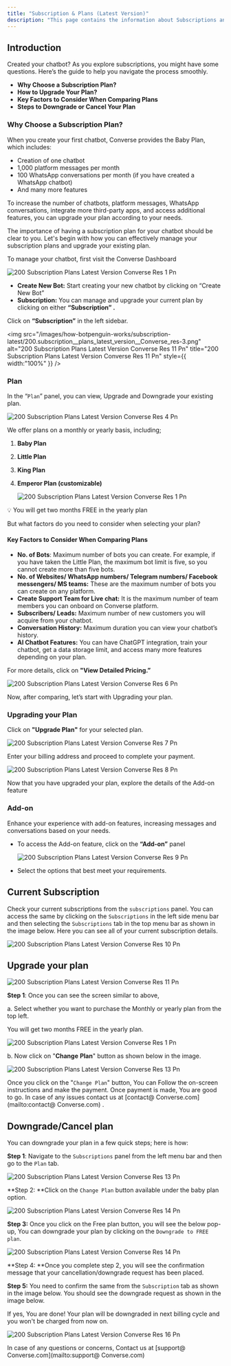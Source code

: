 ```yaml
---
title: "Subscription & Plans (Latest Version)"
description: "This page contains the information about Subscriptions and plans (Latest Version)."
---
```


## **Introduction**

Created your chatbot? As you explore subscriptions, you might have some questions. Here’s the guide to help you navigate the process smoothly.

- **Why Choose a Subscription Plan?**
- **How to Upgrade Your Plan?**
- **Key Factors to Consider When Comparing Plans**
- **Steps to Downgrade or Cancel Your Plan**

### **Why Choose a Subscription Plan?**

When you create your first chatbot,  Converse provides the Baby Plan, which includes:

- Creation of one chatbot
- 1,000 platform messages per month
- 100 WhatsApp conversations per month (if you have created a WhatsApp chatbot)
- And many more features

To increase the number of chatbots, platform messages, WhatsApp conversations, integrate more third-party apps, and access additional features, you can upgrade your plan according to your needs.

The importance of having a subscription plan for your chatbot should be clear to you. Let's begin with how you can effectively manage your subscription plans and upgrade your existing plan.

To manage your chatbot, first visit the Converse Dashboard

![200 Subscription Plans Latest Version  Converse Res 1 Pn](/images/how-botpenguin-works/subscription-latest/200.subscription__plans_latest_version__Converse_res-2.png)

- **Create New Bot:** Start creating your new chatbot by clicking on “Create New Bot”
- **Subscription:** You can manage and upgrade your current plan by clicking on either **“Subscription” .**

Click on **“Subscription”** in the left sidebar.

<img
  src="/images/how-botpenguin-works/subscription-latest/200.subscription__plans_latest_version__Converse_res-3.png"
  alt="200 Subscription Plans Latest Version  Converse Res 11 Pn"
  title="200 Subscription Plans Latest Version  Converse Res 11 Pn"
  style={{ width:"100%" }}
/>

### **Plan**

In the “`Plan`” panel, you can view, Upgrade and Downgrade your existing plan.

![200 Subscription Plans Latest Version  Converse Res 4 Pn](/images/how-botpenguin-works/subscription-latest/200.subscription__plans_latest_version__Converse_res-4.png)

We offer plans on a monthly or yearly basis, including;

1. **Baby Plan**
2. **Little Plan**
3. **King Plan**
4. **Emperor Plan (customizable)**

   ![200 Subscription Plans Latest Version  Converse Res 1 Pn](/images/how-botpenguin-works/subscription-latest/200.subscription__plans_latest_version__Converse_res-5.png)

💡 You will get two months FREE in the yearly plan

But what factors do you need to consider when selecting your plan?

#### **Key Factors to Consider When Comparing Plans**

- **No. of Bots**: Maximum number of bots you can create. For example, if you have taken the Little Plan, the maximum bot limit is five, so you cannot create more than five bots.
- **No. of Websites/ WhatsApp numbers/ Telegram numbers/ Facebook messengers/ MS teams:** These are the maximum number of bots you can create on any platform.
- **Create Support Team for Live chat:** It is the maximum number of team members you can onboard on  Converse platform.
- **Subscribers/ Leads:** Maximum number of new customers you will acquire from your chatbot.
- **Conversation History:** Maximum duration you can view your chatbot’s history.
- **AI Chatbot Features:** You can have ChatGPT integration, train your chatbot, get a data storage limit, and access many more features depending on your plan.

For more details, click on **"View Detailed Pricing.”**

![200 Subscription Plans Latest Version  Converse Res 6 Pn](/images/how-botpenguin-works/subscription-latest/200.subscription__plans_latest_version__Converse_res-6.png)

Now, after comparing, let’s start with Upgrading your plan.

### **Upgrading your Plan**

Click on **"Upgrade Plan"** for your selected plan.

![200 Subscription Plans Latest Version  Converse Res 7 Pn](/images/how-botpenguin-works/subscription-latest/200.subscription__plans_latest_version__Converse_res-7.png)

Enter your billing address and proceed to complete your payment.

![200 Subscription Plans Latest Version  Converse Res 8 Pn](/images/how-botpenguin-works/subscription-latest/200.subscription__plans_latest_version__Converse_res-8.png)

Now that you have upgraded your plan, explore the details of the Add-on feature

### **Add-on**

Enhance your experience with add-on features, increasing messages and conversations based on your needs.

- To access the Add-on feature, click on the **“Add-on”** panel

  ![200 Subscription Plans Latest Version  Converse Res 9 Pn](/images/how-botpenguin-works/subscription-latest/200.subscription__plans_latest_version__Converse_res-9.png)
- Select the options that best meet your requirements.

## **Current Subscription**

Check your current subscriptions from the `subscriptions` panel. You can access the same by clicking on the `Subscriptions` in the left side menu bar and then selecting the `Subscriptions` tab in the top menu bar as shown in the image below. Here you can see all of your current subscription details.

![200 Subscription Plans Latest Version  Converse Res 10 Pn](/images/how-botpenguin-works/subscription-latest/200.subscription__plans_latest_version__Converse_res-10.png)

## **Upgrade your plan**

![200 Subscription Plans Latest Version  Converse Res 11 Pn](/images/how-botpenguin-works/subscription-latest/200.subscription__plans_latest_version__Converse_res-11.png)

**Step 1**: Once you can see the screen similar to above,

a. Select whether you want to purchase the Monthly or yearly plan from the top left.

<Check>
  You will get two months FREE in the yearly plan.
</Check>

![200 Subscription Plans Latest Version  Converse Res 1 Pn](/images/how-botpenguin-works/subscription-latest/200.subscription__plans_latest_version__Converse_res-1.png)

b. Now click on "**Change** **Plan**" button as shown below in the image.

![200 Subscription Plans Latest Version  Converse Res 13 Pn](/images/how-botpenguin-works/subscription-latest/200.subscription__plans_latest_version__Converse_res-12.png)

Once you click on the "`Change Plan`" button, You can Follow the on-screen instructions and make the payment. Once payment is made, You are good to go. In case of any issues contact us at [contact@ Converse.com](mailto:contact@ Converse.com) .

## **Downgrade/Cancel plan**

You can downgrade your plan in a few quick steps; here is how:

**Step 1**: Navigate to the `Subscriptions` panel from the left menu bar and then go to the `Plan` tab.

![200 Subscription Plans Latest Version  Converse Res 13 Pn](/images/how-botpenguin-works/subscription-latest/200.subscription__plans_latest_version__Converse_res-13.png)

\*\*Step 2: \*\*Click on the `Change Plan` button available under the baby plan option.

![200 Subscription Plans Latest Version  Converse Res 14 Pn](/images/how-botpenguin-works/subscription-latest/200.subscription__plans_latest_version__Converse_res-14.png)

**Step 3:** Once you click on the Free plan button, you will see the below pop-up, You can downgrade your plan by clicking on the `Downgrade to FREE plan`.

![200 Subscription Plans Latest Version  Converse Res 14 Pn](/images/how-botpenguin-works/subscription-latest/200.subscription__plans_latest_version__Converse_res-15.png)

\*\*Step 4: \*\*Once you complete step 2, you will see the confirmation message that your cancellation/downgrade request has been placed.

**Step 5:** You need to confirm the same from the `Subscription` tab as shown in the image below. You should see the downgrade request as shown in the image below.

If yes, You are done\! Your plan will be downgraded in next billing cycle and you won't be charged from now on.

![200 Subscription Plans Latest Version  Converse Res 16 Pn](/images/how-botpenguin-works/subscription-latest/200.subscription__plans_latest_version__Converse_res-16.png)

<Info>
  In case of any questions or concerns, Contact us at  [support@ Converse.com](mailto:support@ Converse.com)
</Info>